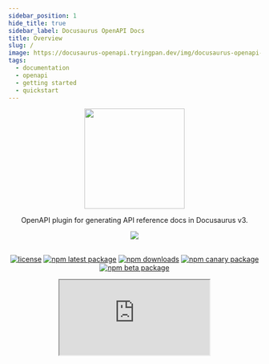 ```yaml
---
sidebar_position: 1
hide_title: true
sidebar_label: Docusaurus OpenAPI Docs
title: Overview
slug: /
image: https://docusaurus-openapi.tryingpan.dev/img/docusaurus-openapi-docs-logo.svg
tags:
  - documentation
  - openapi
  - getting started
  - quickstart
---
```


<head>
  <link rel="apple-touch-icon" href="/apple-touch-icon.png" />
</head>

<div align="center">
<img width="200" src="https://user-images.githubusercontent.com/9343811/165975569-1bc29814-884c-4931-83df-860043b625b7.svg" />
</div>

<div align="center">

OpenAPI plugin for generating API reference docs in Docusaurus v3.

<img src="https://img.shields.io/badge/dynamic/json?style=for-the-badge&logo=meta&color=blueviolet&label=Docusaurus&query=dependencies%5B%22%40docusaurus%2Fcore%22%5D&url=https%3A%2F%2Fraw.githubusercontent.com%2FPaloAltoNetworks%2Fdocusaurus-openapi-docs%2Fmain%2Fdemo%2Fpackage.json" />
<br/><br/>

[![license](https://img.shields.io/badge/license-MIT-blue.svg)](https://github.com/PaloAltoNetworks/docusaurus-openapi-docs/blob/HEAD/LICENSE) [![npm latest package](https://img.shields.io/npm/v/docusaurus-plugin-openapi-docs/latest.svg)](https://www.npmjs.com/package/docusaurus-plugin-openapi-docs) [![npm downloads](https://img.shields.io/npm/dm/docusaurus-plugin-openapi-docs.svg)](https://www.npmjs.com/package/docusaurus-plugin-openapi-docs) [![npm canary package](https://img.shields.io/npm/v/docusaurus-plugin-openapi-docs/canary.svg)](https://www.npmjs.com/package/docusaurus-plugin-openapi-docs) [![npm beta package](https://img.shields.io/npm/v/docusaurus-plugin-openapi-docs/beta.svg)](https://www.npmjs.com/package/docusaurus-plugin-openapi-docs)


<iframe
  src="https://ghbtns.com/github-btn.html?user=PaloAltoNetworks&amp;repo=docusaurus-openapi-docs&amp;type=star&amp;count=true&amp;size=large"
  width={160}
  height={30}
  title="GitHub Stars"
/>

</div>

---

## Overview

The `docusaurus-plugin-openapi-docs` package extends the Docusaurus CLI with commands for generating MDX using the OpenAPI specification as the source. The resulting MDX is fully compatible with [plugin-content-docs](https://docusaurus.io/docs/api/plugins/@docusaurus/plugin-content-docs) and can be used to render beautiful reference API docs when combined with the `docusaurus-theme-openapi-docs` theme.

Key Features:

- **Compatible:** Works with Swagger 2.0 and OpenAPI 3.x.
- **Fast:** Convert large OpenAPI specs into MDX docs in seconds. 🔥
- **Stylish:** Based on the same [Infima styling framework](https://infima.dev/) that powers the Docusaurus UI.
- **Flexible:** Supports single, multi and _even micro_ OpenAPI specs.

---

## Compatibility Matrix

| Docusaurus OpenAPI Docs | Docusaurus      |
| ----------------------- | --------------- |
| 4.0.x (current)         | `3.5.0 - 3.7.x` |
| 3.0.x (end-of-support)  | `3.0.1 - 3.4.0` |
| 2.2.3 (legacy)          | `2.4.1 - 2.4.3` |
| 1.7.3 (end-of-support)  | `2.0.1 - 2.2.0` |


:::tip
If you"re building a Docusaurus site from scratch the easiest way to get started is by [installing from template](#bootstrapping-from-template-new-docusaurus-site).
:::

## Bootstrapping from Template (new Docusaurus site)

Run the following to bootstrap a Docsaurus v2 site (classic theme) with `docusaurus-openapi-docs`:

```bash
npx create-docusaurus@3.7.0 my-website --package-manager yarn
```

> When prompted to select a template choose `Git repository`.

Template Repository URL:

```bash
https://github.com/PaloAltoNetworks/docusaurus-template-openapi-docs.git
```

> When asked how the template repo should be cloned choose "copy" (unless you know better).

```bash
cd my-website
yarn start
```

If all goes well, you should be greeted by a brand new Docusaurus site that includes API reference docs for the ubiquitous Petstore API!

## Installation (existing Docusaurus site)

:::note
Both the plugin and theme are currently designed to pair with a specific Docusaurus release. The Docusaurus badge in the `README.md` and at the top of this page will always reflect the current compatible versions.
:::

### Plugin

```bash
yarn add docusaurus-plugin-openapi-docs
```

### Theme

```bash
yarn add docusaurus-theme-openapi-docs
```

## Configuration

## Configuring `docusaurus.config.ts` (Plugin and theme usage)

Here is an example of properly configuring `docusaurus.config.ts` for `docusaurus-plugin-openapi-docs` and `docusaurus-theme-openapi-docs` usage.

:::note
 Instructions may differ slightly for sites that haven't migrated to typescript.
:::

```typescript
// docusaurus.config.ts
// note that parts of the complete config were left out for brevity
import type * as Preset from "@docusaurus/preset-classic";
import type { Config } from "@docusaurus/types";
import type * as Plugin from "@docusaurus/types/src/plugin";
import type * as OpenApiPlugin from "docusaurus-plugin-openapi-docs";

{
  presets: [
    [
      "classic",
      {
        docs: {
          sidebarPath: "./sidebars.ts",
          docItemComponent: "@theme/ApiItem", // Derived from docusaurus-theme-openapi
        },
        theme: {
          customCss: "./src/css/custom.css",
        },
      } satisfies Preset.Options,
    ],
  ],

  plugins: [
    [
      'docusaurus-plugin-openapi-docs',
      {
        id: "api", // plugin id
        docsPluginId: "classic", // configured for preset-classic
        config: {
          petstore: {
            specPath: "examples/petstore.yaml",
            outputDir: "docs/petstore",
            sidebarOptions: {
              groupPathsBy: "tag",
            },
          } satisfies OpenApiPlugin.Options,
        }
      },
    ]
  ],
  themes: ["docusaurus-theme-openapi-docs"], // export theme components
}
```

> Note: You may optionally configure a dedicated `@docusaurus/plugin-content-docs` instance for use with `docusaurus-theme-openapi-docs` by setting `docItemComponent` to `@theme/ApiItem`.

## Plugin Configuration Options

The `docusaurus-plugin-openapi-docs` plugin can be configured with the following options:

| Name           | Type     | Default                           | Description                                                                                                                                                   |
| -------------- | -------- | --------------------------------- | ------------------------------------------------------------------------------------------------------------------------------------------------------------- |
| `id`           | `string` | `null`                            | A unique plugin ID.                                                                                                                                           |
| `docsPlugin`   | `string` | `@docusaurus/plugin-content-docs` | The plugin used to render the OpenAPI docs (ignored if the plugin instance referenced by `docsPluginId` is a `preset`).                                       |
| `docsPluginId` | `string` | `null`                            | The plugin ID associated with the `preset` or configured `docsPlugin` instance used to render the OpenAPI docs (e.g. "your-plugin-id", "classic", "default"). |

### config

`config` can be configured with the following options:

| Name                 | Type      | Default | Description                                                                                                                                     |
| -------------------- | --------- | ------- | ----------------------------------------------------------------------------------------------------------------------------------------------- |
| `specPath`           | `string`  | `null`  | Designated URL or path to the source of an OpenAPI specification file or directory of multiple OpenAPI specification files.                     |
| `ouputDir`           | `string`  | `null`  | Desired output path for generated MDX and sidebar files.                                                                                        |
| `proxy`              | `string`  | `null`  | _Optional:_ Proxy URL to prepend to base URL when performing API requests from browser.                                                         |
| `template`           | `string`  | `null`  | _Optional:_ Customize MDX content with a desired template.                                                                                      |
| `downloadUrl`        | `string`  | `null`  | _Optional:_ Designated URL for downloading OpenAPI specification. (requires `info` section/doc)                                                 |
| `hideSendButton`     | `boolean` | `null`  | _Optional:_ If set to `true`, hides the "Send API Request" button in API demo panel                                                             |
| `showExtensions`     | `boolean` | `null`  | _Optional:_ If set to `true`, renders operation-level vendor-extensions in description.                                                         |
| `sidebarOptions`     | `object`  | `null`  | _Optional:_ Set of options for sidebar configuration. See below for a list of supported options.                                                |
| `version`            | `string`  | `null`  | _Optional:_ Version assigned to single or micro-spec API specified in `specPath`.                                                               |
| `label`              | `string`  | `null`  | _Optional:_ Version label used when generating version selector dropdown menu.                                                                  |
| `baseUrl`            | `string`  | `null`  | _Optional:_ Version base URL used when generating version selector dropdown menu.                                                               |
| `versions`           | `object`  | `null`  | _Optional:_ Set of options for versioning configuration. See below for a list of supported options.                                             |
| `markdownGenerators` | `object`  | `null`  | _Optional:_ Customize MDX content with a set of options for specifying markdown generator functions. See [markdownGenerators](#markdowngenerators) for a list of supported options. |
| `showSchemas`        | `boolean` | `null`  | _Optional:_ If set to `true`, generates schema pages and adds them to the sidebar.                                                              |

### sidebarOptions

`sidebarOptions` can be configured with the following options:

| Name                 | Type      | Default | Description                                                                                                                                                                                                                                                                                                                                                                                                                                                                                                                                              |
| -------------------- | --------- | ------- | -------------------------------------------------------------------------------------------------------------------------------------------------------------------------------------------------------------------------------------------------------------------------------------------------------------------------------------------------------------------------------------------------------------------------------------------------------------------------------------------------------------------------------------------------------- |
| `groupPathsBy`       | `string`  | `null`  | Organize and group sidebar slice by specified option. Note: Currently, `groupPathsBy` only contains support for grouping by `tag` and `tagGroup`.                                                                                                                                                                                                                                                                                                                                                                                                        |
| `categoryLinkSource` | `string`  | `null`  | Defines what source to use for rendering category link pages when grouping paths by tag. <br/><br/>The supported options are as follows: <br/><br/> `tag`: Sets the category link config type to `generated-index` and uses the tag description as the link config description. <br/><br/>`info`: Sets the category link config type to `doc` and renders the `info` section as the category link (recommended only for multi/micro-spec scenarios). <br/><br/>`none`: Does not create pages for categories, only groups that can be expanded/collapsed. |
| `sidebarCollapsible` | `boolean` | `true`  | Whether sidebar categories are collapsible by default.                                                                                                                                                                                                                                                                                                                                                                                                                                                                                                   |
| `sidebarCollapsed`   | `boolean` | `true`  | Whether sidebar categories are collapsed by default.                                                                                                                                                                                                                                                                                                                                                                                                                                                                                                     |
| `customProps`        | `object`  | `null`  | Additional props for customizing a sidebar item.                                                                                                                                                                                                                                                                                                                                                                                                                                                                                                         |
| `sidebarGenerators`  | `object`  | `null`  | Optional: Customize sidebar rendering with callback functions.                                                                                                                                                                                                                                                                                                                                                                                                                                                                                           |

> You may optionally configure a `sidebarOptions`. In doing so, an individual `sidebar.js` slice with the configured options will be generated within the respective `outputDir`.

`versions` can be configured with the following options:

| Name       | Type     | Default | Description                                                                                                              |
| ---------- | -------- | ------- | ------------------------------------------------------------------------------------------------------------------------ |
| `specPath` | `string` | `null`  | Designated URL or path to the source of an OpenAPI specification file or directory of micro OpenAPI specification files. |
| `ouputDir` | `string` | `null`  | Desired output path for versioned, generated MDX files.                                                                  |
| `label`    | `string` | `null`  | _Optional:_ Version label used when generating version selector dropdown menu.                                           |
| `baseUrl`  | `string` | `null`  | _Optional:_ Version base URL used when generating version selector dropdown menu.                                        |

> All versions will automatically inherit `sidebarOptions` from the parent/base config.

### markdownGenerators

`markdownGenerators` can be configured with the following options:

| Name                 | Type       | Default | Description                                                                                                                                    |
| -------------------- | ---------- | ------- | ---------------------------------------------------------------------------------------------------------------------------------------------- |
| `createApiPageMD`    | `function` | `null`  | _Optional:_ Returns a string of the raw markdown body for API pages.<br/><br/>**Function type:** `(pageData: ApiPageMetadata) => string`       |
| `createInfoPageMD`   | `function` | `null`  | _Optional:_ Returns a string of the raw markdown body for info pages.<br/><br/>**Function type:** `(pageData: InfoPageMetadata) => string`     |
| `createTagPageMD`    | `function` | `null`  | _Optional:_ Returns a string of the raw markdown body for tag pages.<br/><br/>**Function type:** `(pageData: TagPageMetadata) => string`       |
| `createSchemaPageMD` | `function` | `null`  | _Optional:_ Returns a string of the raw markdown body for schema pages.<br/><br/>**Function type:** `(pageData: SchemaPageMetadata) => string` |

Example:

```javascript
petstore31: {
  specPath: "examples/petstore-3.1.yaml",
  proxy: "https://cors.pan.dev",
  outputDir: "docs/petstore31",
  sidebarOptions: {
    groupPathsBy: "tag",
    categoryLinkSource: "tag",
  },
  downloadUrl: "/petstore-3.1.yaml",
  hideSendButton: false,
  showSchemas: true,
  markdownGenerators: { createApiPageMD: myCustomApiMdGenerator }, // customize MDX with markdown generator
} satisfies OpenApiPlugin.Options,
```

### sidebarGenerators

`sidebarGenerators` can be configured with the following options:

| Name            | Type       | Default | Description                                                                                                                                                                                                                                      |
| --------------- | ---------- | ------- | ------------------------------------------------------------------------------------------------------------------------------------------------------------------------------------------------------------------------------------------------ |
| `createDocItem` | `function` | `null`  | Optional: Returns a `SidebarItemDoc` object containing metadata for a sidebar item.<br/><br/>**Function type:** `(item: ApiPageMetadata \| SchemaPageMetadata, context: { sidebarOptions: SidebarOptions; basePath: string }) => SidebarItemDoc` |

## CLI Usage

After you've installed and configured the plugin and theme, the CLI can be used to `generate` and `clean` API docs.

```
Usage: docusaurus <command> [options]

Options:
  -V, --version                                            output the version number
  -h, --help                                               display help for command

Commands:
  build [options] [siteDir]                                Build website.
  swizzle [options] [themeName] [componentName] [siteDir]  Wraps or ejects the original theme files into website folder for customization.
  deploy [options] [siteDir]                               Deploy website to GitHub pages.
  start [options] [siteDir]                                Start the development server.
  serve [options] [siteDir]                                Serve website locally.
  clear [siteDir]                                          Remove build artifacts.
  write-translations [options] [siteDir]                   Extract required translations of your site.
  write-heading-ids [options] [siteDir] [files...]         Generate heading ids in Markdown content.
  docs:version <version>                                   Tag a new docs version
  gen-api-docs [options] <id>                              Generates OpenAPI docs in MDX file format and sidebar.ts (if enabled).
  gen-api-docs:version [options] <id:version>              Generates versioned OpenAPI docs in MDX file format, versions.js and sidebar.ts (if
                                                           enabled).
  clean-api-docs [options] <id>                            Clears the generated OpenAPI docs MDX files and sidebar.ts (if enabled).
  clean-api-docs:version [options] <id:version>            Clears the versioned, generated OpenAPI docs MDX files, versions.json and sidebar.ts
                                                           (if enabled)
```

### Generating OpenAPI Docs

To generate all OpenAPI docs, run the following command from the root directory of your project:

:::note
This will generate API docs for all of the OpenAPI specification (OAS) files referenced in your `docusaurus-plugin-openapi-docs` config.
:::

```bash
yarn docusaurus gen-api-docs all
```

You may also generate OpenAPI docs for a single path or OAS by specifying the unique `id`:

```bash
yarn docusaurus gen-api-docs <id>
```

Example:

```bash title="generating API docs for 'petstore'"
yarn docusaurus gen-api-docs petstore
```

### Cleaning API Docs

To clean/remove all API Docs, run the following command from the root directory of your project:

```bash
yarn docusaurus clean-api-docs all
```

You may also remove a particular set of API docs by specifying the unique `id` of your desired spec instance.

```bash
yarn docusaurus clean-api-docs <id>
```

Example:

```bash title="cleaning API docs for 'petstore'"
yarn docusaurus clean-api-docs petstore
```

### Versioning OpenAPI docs

To generate _all_ versioned OpenAPI docs, run the following command from the root directory of your project:

```bash
yarn docusaurus gen-api-docs:version <id>:all
```

Examples:

```bash title="generate all versioned API docs for 'petstore'"
yarn docusaurus gen-api-docs:version petstore:all
```

```bash title="generate version 1.0.0 API docs for 'petstore'"
yarn docusaurus gen-api-docs:version petstore:1.0.0
```

:::tip
Substitue `all` with a specific version ID to generate/clean a specific version. Generating for `all` or a specific version ID will automatically update the `versions.json` file.
:::

See [versions options](#versions) for a list of available options. For a complete example of how to configure versining see the [demo configuration](https://github.com/PaloAltoNetworks/docusaurus-openapi-docs/blob/main/demo/docusaurus.config.js#L190).

## Developer Quick Start

> Looking to make a contribution? Make sure to checkout out our contributing guide.

After [forking](https://github.com/PaloAltoNetworks/docusaurus-openapi-docs/fork) the main repository, run the following:

```bash
git clone https://github.com/<your account>/docusaurus-openapi-docs.git
cd docusaurus-openapi-docs
yarn
yarn build-packages
yarn watch:demo
```

## Credits

Special thanks to @bourdakos1 (Nick Bourdakos), the author of [docusaurus-openapi](https://github.com/cloud-annotations/docusaurus-openapi), which this project is heavily based on.

For more insight into why we decided to completely fork see [#47](https://github.com/PaloAltoNetworks/docusaurus-openapi-docs/pull/47)

## Contributors

<a href="https://github.com/PaloAltoNetworks/docusaurus-openapi-docs/graphs/contributors">
  <img src="https://contrib.rocks/image?repo=PaloAltoNetworks/docusaurus-openapi-docs" />
</a>

## Support

See [SUPPORT.md](https://github.com/PaloAltoNetworks/docusaurus-openapi-docs/blob/main/SUPPORT.md) for our support agreement and guidelines.

If you believe you found a bug or have an idea you'd like to suggest you may [report an issue](https://github.com/PaloAltoNetworks/docusaurus-openapi-docs/issues/new/choose) or [start a discussion](https://github.com/PaloAltoNetworks/docusaurus-openapi-docs/discussions/new/choose).
